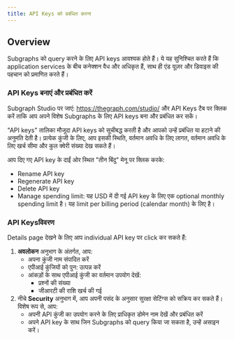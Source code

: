 ```yaml
---
title: API Keys को प्रबंधित करना
---
```


## Overview

Subgraphs को query करने के लिए API keys आवश्यक होते हैं। ये यह सुनिश्चित करते हैं कि application services के बीच कनेक्शन वैध और अधिकृत हैं, साथ ही एंड यूज़र और डिवाइस की पहचान को प्रमाणित करते हैं।

### API Keys बनाएं और प्रबंधित करें

Subgraph Studio पर जाएं: https://thegraph.com/studio/ और API Keys टैब पर क्लिक करें ताकि आप अपने विशेष Subgraphs के लिए API keys बना और प्रबंधित कर सकें।

"API keys" तालिका मौजूदा API keys को सूचीबद्ध करती है और आपको उन्हें प्रबंधित या हटाने की अनुमति देती है। प्रत्येक कुंजी के लिए, आप इसकी स्थिति, वर्तमान अवधि के लिए लागत, वर्तमान अवधि के लिए खर्च सीमा और कुल क्वेरी संख्या देख सकते हैं।

आप दिए गए API key के दाईं ओर स्थित "तीन बिंदु" मेनू पर क्लिक करके:

- Rename API key
- Regenerate API key
- Delete API key
- Manage spending limit: यह USD में दी गई API key के लिए एक optional monthly spending limit है। यह limit per billing period (calendar month) के लिए है।

### API Keysविवरण

Details page देखने के लिए आप individual API key पर click कर सकते हैं:

1. **अवलोकन** अनुभाग के अंतर्गत, आप:
   - अपना कुंजी नाम संपादित करें
   - एपीआई कुंजियों को पुन: उत्पन्न करें
   - आंकड़ों के साथ एपीआई कुंजी का वर्तमान उपयोग देखें:
     - प्रश्नों की संख्या
     - जीआरटी की राशि खर्च की गई
2. नीचे **Security** अनुभाग में, आप अपनी पसंद के अनुसार सुरक्षा सेटिंग्स को सक्रिय कर सकते हैं। विशेष रूप से, आप:
   - अपनी API कुंजी का उपयोग करने के लिए प्राधिकृत डोमेन नाम देखें और प्रबंधित करें
   - अपने API key के साथ जिन Subgraphs को query किया जा सकता है, उन्हें असाइन करें।
